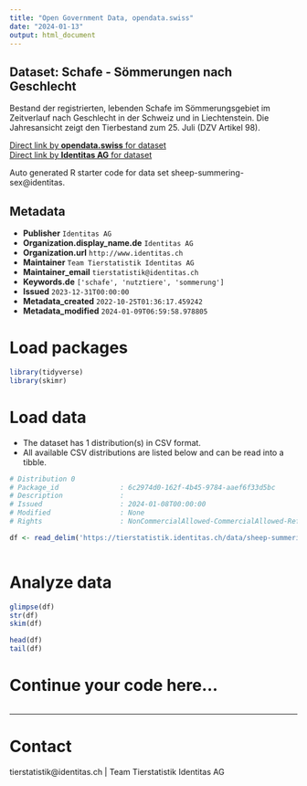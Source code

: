 ```yaml
---
title: "Open Government Data, opendata.swiss"
date: "2024-01-13"
output: html_document
---
```


## Dataset: Schafe - Sömmerungen nach Geschlecht

Bestand der registrierten, lebenden Schafe im Sömmerungsgebiet im Zeitverlauf nach Geschlecht in der Schweiz und in Liechtenstein. Die Jahresansicht zeigt den Tierbestand zum 25. Juli (DZV Artikel 98).

[Direct link by **opendata.swiss** for dataset](https://opendata.swiss/de/dataset/schafe-sommerungen-nach-geschlecht)<br>
[Direct link by **Identitas AG** for dataset](https://tierstatistik.identitas.ch/)

Auto generated R starter code for data set sheep-summering-sex@identitas.

## Metadata

- **Publisher** `Identitas AG`
- **Organization.display_name.de** `Identitas AG`
- **Organization.url** `http://www.identitas.ch`
- **Maintainer** `Team Tierstatistik Identitas AG`
- **Maintainer_email** `tierstatistik@identitas.ch`
- **Keywords.de** `['schafe', 'nutztiere', 'sommerung']`
- **Issued** `2023-12-31T00:00:00`
- **Metadata_created** `2022-10-25T01:36:17.459242`
- **Metadata_modified** `2024-01-09T06:59:58.978805`


# Load packages

```r

library(tidyverse)
library(skimr)

```

# Load data

-   The dataset has 1 distribution(s) in CSV format.
-   All available CSV distributions are listed below and can be read into a tibble.

```r

# Distribution 0
# Package_id               : 6c2974d0-162f-4b45-9784-aaef6f33d5bc
# Description              : 
# Issued                   : 2024-01-08T00:00:00
# Modified                 : None
# Rights                   : NonCommercialAllowed-CommercialAllowed-ReferenceRequired

df <- read_delim('https://tierstatistik.identitas.ch/data/sheep-summering-sex.csv')



```

# Analyze data

```r

glimpse(df)
str(df)
skim(df)

head(df)
tail(df)

```

# Continue your code here...

```r

```

------------------------------------------------------------------------

# Contact

tierstatistik@identitas.ch | Team Tierstatistik Identitas AG
